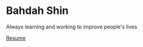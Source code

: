 # Bahdah Shin


Always learning and working to improve people's lives

[Resume](https://bahdah.github.io/resume_cv/bahdah_shin.pdf)
